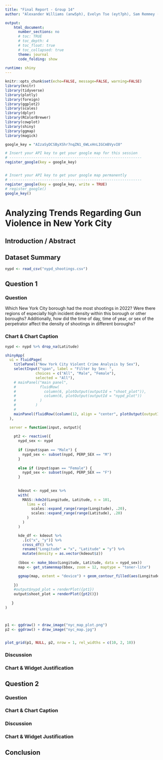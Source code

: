 ---
title: "Final Report - Group 14"
author: "Alexander Williams (anw5ph), Evelyn Tse (eyt7ph), Sam Remmey (sqr8ap), Brendan Keaton (pkt9we)"

output: 
    html_document:
      number_sections: no
      # toc: TRUE
      # toc_depth: 4
      # toc_float: true
      # toc_collapsed: true
      theme: journal
      code_folding: show
      
runtime: shiny
---


```{r setup, include=FALSE}

knitr::opts_chunk$set(echo=FALSE, message=FALSE, warning=FALSE)
library(knitr)
library(tidyverse)
library(plotly)
library(foreign)
library(ggplot2)
library(scales)
library(dplyr)
library(RColorBrewer)
library(cowplot)
library(shiny)
library(ggmap)
library(magick)

google_key = "AIzaSyDCSByXShr7nqZN1_6WLxHnLIGCmBVyvI0"

# Insert your API key to get your google map for this session
# -------------------------------------------------------------
register_google(key = google_key)


# Insert your API key to get your google map permanently
# -------------------------------------------------------------
register_google(key = google_key, write = TRUE)
# register_google()
google_key()

```

# Analyzing Trends Regarding Gun Violence in New York City

## Introduction / Abstract

## Dataset Summary 

```{r}

nypd <- read_csv("nypd_shootings.csv")

```

## Question 1

### Question
Which New York City borough had the most shootings in 2022? Were there regions of especially high incident density within this borough or other boroughs? Additionally, how did the time of day, time of year, or sex of the perpetrator affect the density of shootings in different boroughs?

### Chart & Chart Caption
```{r}

nypd <- nypd %>% drop_na(Latitude)

shinyApp(
  ui = fluidPage(
    titlePanel("New York City Violent Crime Analysis by Sex"),
    selectInput("span", label = "Filter by Sex: ",
              choices = c("All", "Male", "Female"),
              selected = "All"),
    # mainPanel("main panel", 
    #           fluidRow(
    #             column(6, plotOutput(outputId = "shoot_plot")),
    #             column(6, plotOutput(outputId = "nypd_plot"))
    #           )
    #         )
    #
    mainPanel(fluidRow((column(12, align = "center", plotOutput(outputId = "shoot_plot")))))
  ),

  server = function(input, output){
    
    pt2 <- reactive({
      nypd_sex <- nypd
      
      if (input$span == "Male") {
        nypd_sex <- subset(nypd, PERP_SEX == "M")
      }
      
      else if (input$span == "Female") {
        nypd_sex <- subset(nypd, PERP_SEX == "F")
      }
      
      
      kdeout <- nypd_sex %>% 
      with( 
        MASS::kde2d(Longitude, Latitude, n = 101,
          lims = c(
            scales::expand_range(range(Longitude), .20),
            scales::expand_range(range(Latitude), .20)
          )
        )
      )

      kde_df <- kdeout %>% 
        .[c("x", "y")] %>% 
        cross_df() %>% 
        rename("Longitude" = "x", "Latitude" = "y") %>% 
        mutate(density = as.vector(kdeout$z)) 
      
      (bbox <- make_bbox(Longitude, Latitude, data = nypd_sex))
      map <- get_stamenmap(bbox, zoom = 12, maptype = "toner-lite")

      ggmap(map, extent = "device") + geom_contour_filled(aes(Longitude, Latitude, z = density), kde_df, alpha = 0.65) + labs(title = "New York City Violent Crime Correlation Map", x = "Longitude", y = "Latitude") + theme(plot.title = element_text(face="bold"), axis.title.x = element_text(face = "bold"), axis.title.y = element_text(face = "bold"))
    
    })
    #output$nypd_plot = renderPlot({pt1})
    output$shoot_plot = renderPlot({pt2()})
    
   }
)




```

```{r fig.align='center'}

p1 <- ggdraw() + draw_image("nyc_map_plot.png")
p2 <- ggdraw() + draw_image("nyc_map.jpg")


plot_grid(p1, NULL, p2, nrow = 1, rel_widths = c(10, 2, 10))

```


### Discussion 

### Chart & Widget Justification

## Question 2

### Question

### Chart & Chart Caption

### Discussion 

### Chart & Widget Justification

## Conclusion








